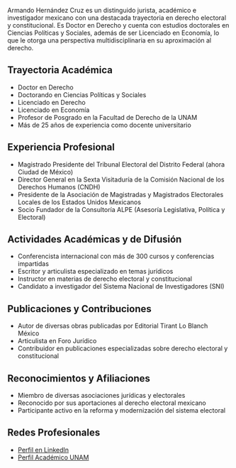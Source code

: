 Armando Hernández Cruz es un distinguido jurista, académico e investigador mexicano con una destacada trayectoria en derecho electoral y constitucional. Es Doctor en Derecho y cuenta con estudios doctorales en Ciencias Políticas y Sociales, además de ser Licenciado en Economía, lo que le otorga una perspectiva multidisciplinaria en su aproximación al derecho.

## Trayectoria Académica

- Doctor en Derecho
- Doctorando en Ciencias Políticas y Sociales
- Licenciado en Derecho
- Licenciado en Economía
- Profesor de Posgrado en la Facultad de Derecho de la UNAM
- Más de 25 años de experiencia como docente universitario

## Experiencia Profesional

- Magistrado Presidente del Tribunal Electoral del Distrito Federal (ahora Ciudad de México)
- Director General en la Sexta Visitaduría de la Comisión Nacional de los Derechos Humanos (CNDH)
- Presidente de la Asociación de Magistradas y Magistrados Electorales Locales de los Estados Unidos Mexicanos
- Socio Fundador de la Consultoría ALPE (Asesoría Legislativa, Política y Electoral)

## Actividades Académicas y de Difusión

- Conferencista internacional con más de 300 cursos y conferencias impartidas
- Escritor y articulista especializado en temas jurídicos
- Instructor en materias de derecho electoral y constitucional
- Candidato a investigador del Sistema Nacional de Investigadores (SNI)

## Publicaciones y Contribuciones

- Autor de diversas obras publicadas por Editorial Tirant Lo Blanch México
- Articulista en Foro Jurídico
- Contribuidor en publicaciones especializadas sobre derecho electoral y constitucional

## Reconocimientos y Afiliaciones

- Miembro de diversas asociaciones jurídicas y electorales
- Reconocido por sus aportaciones al derecho electoral mexicano
- Participante activo en la reforma y modernización del sistema electoral

## Redes Profesionales

- [Perfil en LinkedIn](https://mx.linkedin.com/in/armando-hernández-cruz-05881925)
- [Perfil Académico UNAM](https://web.siia.unam.mx/siia-publico/busqueda_individual)
